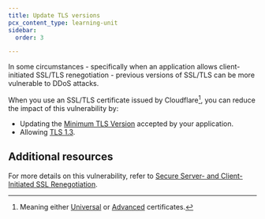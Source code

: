 ```yaml
---
title: Update TLS versions
pcx_content_type: learning-unit
sidebar:
  order: 3

---
```


In some circumstances - specifically when an application allows client-initiated SSL/TLS renegotiation - previous versions of SSL/TLS can be more vulnerable to DDoS attacks.

When you use an SSL/TLS certificate issued by Cloudflare[^1], you can reduce the impact of this vulnerability by:

* Updating the [Minimum TLS Version](/ssl/edge-certificates/additional-options/minimum-tls/) accepted by your application.
* Allowing [TLS 1.3](/ssl/edge-certificates/additional-options/tls-13/).

[^1]: Meaning either [Universal](/ssl/edge-certificates/universal-ssl/) or [Advanced](/ssl/edge-certificates/advanced-certificate-manager/) certificates.

## Additional resources

For more details on this vulnerability, refer to [Secure Server- and Client-Initiated SSL Renegotiation](https://crashtest-security.com/secure-client-initiated-ssl-renegotiation/).

